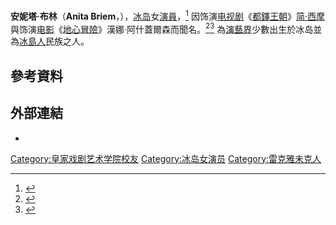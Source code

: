 {{DEFAULTSORT:}}
{{noteTA
|G1=Show
|G2=Movie
|G3=TV
}}
{{藝人
| 姓名 = 安妮塔·布林<br>{{lang|en|Anita Briem}}
| 類型 = 女演員
| 圖片 = <!-- 檔案不存在 Elevator BriemAnita.jpg -->
| 圖片尺寸 = 200px
| 圖片簡介 = 
| 原名 = 
| 英文名 = Anita Briem
| 民族 = {{ICE}}
| 出生日期 = {{birth date and age|1982|5|29}}
| 出生地點 = {{ICE}}[[雷克雅維克|雷克雅維克]]
| 配偶 = 
| 兒女 = 
| 體重 = 
| 國籍 = {{ICE}}
| 永久居留權 = {{ICE}}[[雷克雅維克|雷克雅維克]]
| 居住地 = {{ICE}}[[雷克雅維克|雷克雅維克]]
| 代表作 = 《[[都鐸王朝_(電視劇)|都鐸王朝]]》<br>《[[地心冒險|地心冒險]]》
| 著名角色 = [[简·西摩_(英格兰王后)|简·西摩]](《[[都鐸王朝_(電視劇)|都鐸王朝]]》)
| 教育程度 = [[皇家戏剧艺术学院|皇家戏剧艺术学院]]
| 活躍年代 = 2004年至今
}}

'''安妮塔·布林'''（'''Anita Briem'''，{{bd|1982年|5月29日|catIdx=D}}），[[冰岛|冰岛]]女[[演員|演員]]，<ref name="visir-2020-09-17">{{cite news |author1=Sylvía Rut Sigfúsdóttir |title=Grenjaði úr mér augun í einn og hálfan tíma samfleytt |url=https://www.visir.is/g/20202020788d |access-date=2021-09-17 |work=[[Vísir.is|Vísir.is]] |date=2020-10-05 |language=is |archive-date=2022-06-03 |archive-url=https://web.archive.org/web/20220603064002/https://www.visir.is/g/20202020788d }}</ref> 因饰演[[电视剧|电视剧]]《[[都鐸王朝_(電視劇)|都鐸王朝]]》[[简·西摩_(英格兰王后)|简·西摩]]與饰演[[电影|电影]]《[[地心冒險|地心冒險]]》漢娜·阿什蓋爾森而聞名。<ref>{{cite news |author1=Guðrún Ansnes |title=Ætlaði aldrei að verða nein Hollywood leikkona |url=https://www.visir.is/g/2016493695d |access-date=2021-09-17 |work=[[Vísir.is|Vísir.is]] |date=2016-04-16 |language=is |archive-date=2022-06-03 |archive-url=https://web.archive.org/web/20220603064304/https://www.visir.is/g/2016493695d }}</ref><ref>{{cite news |author1=Gunnhildi Finnsdóttur |title=Anita Briem bjargar sér sjálf |url=https://www.mbl.is/greinasafn/grein/1231789/ |access-date=2021-09-17 |work=[[Morgunblaðið|Morgunblaðið]] |date=2008-07-27 |language=is |archive-date=2022-06-03 |archive-url=https://web.archive.org/web/20220603064304/https://www.mbl.is/greinasafn/grein/1231789/ }}</ref> 為[[演藝界|演藝界]]少數出生於冰岛並為[[冰島人|冰島人]]民族之人。

== 參考資料 ==
{{reflist}}

== 外部連結 ==
* {{IMDb name|nm1715194}}

{{Authority control}}

{{冰島人物小作品}}
{{DEFAULTSORT: Briem, Anita}}
[[Category:皇家戏剧艺术学院校友|Category:皇家戏剧艺术学院校友]]
[[Category:冰岛女演员|Category:冰岛女演员]]
[[Category:雷克雅未克人|Category:雷克雅未克人]]